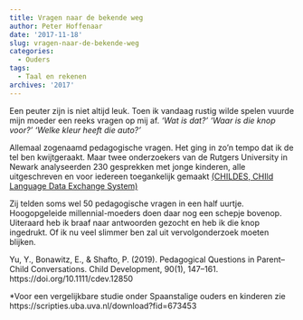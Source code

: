 ```yaml
---
title: Vragen naar de bekende weg
author: Peter Hoffenaar
date: '2017-11-18'
slug: vragen-naar-de-bekende-weg
categories:
  - Ouders
tags:
  - Taal en rekenen
archives: '2017'
---
```

Een peuter zijn is niet altijd leuk. Toen ik vandaag rustig wilde spelen vuurde mijn moeder een reeks vragen op mij af. _‘Wat is dat?’ ‘Waar is die knop voor?’ ‘Welke kleur heeft die auto?’_

Allemaal zogenaamd pedagogische vragen. Het ging in zo’n tempo dat ik de tel ben kwijtgeraakt. Maar twee onderzoekers van de Rutgers University in Newark analyseerden 230 gesprekken met jonge kinderen, alle uitgeschreven en voor iedereen toegankelijk gemaakt [(CHILDES, CHIld Language Data Exchange System)](https://childes.talkbank.org/browser/index.php?url=Eng-NA/)

Zij telden soms wel 50 pedagogische vragen in een half uurtje. Hoogopgeleide millennial-moeders doen daar nog een schepje bovenop. Uiteraard heb ik braaf naar antwoorden gezocht en heb ik die knop ingedrukt. Of ik nu veel slimmer ben zal uit vervolgonderzoek moeten blijken. 

Yu, Y., Bonawitz, E., & Shafto, P. (2019). Pedagogical Questions in Parent–Child Conversations. Child Development, 90(1), 147–161. https://doi.org/10.1111/cdev.12850

*Voor een vergelijkbare studie onder Spaanstalige ouders en kinderen zie https://scripties.uba.uva.nl/download?fid=673453

